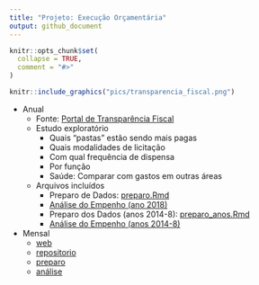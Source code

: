 ```yaml
---
title: "Projeto: Execução Orçamentária"
output: github_document
---
```


```r
knitr::opts_chunk$set(
  collapse = TRUE,
  comment = "#>"
)
```

```r
knitr::include_graphics("pics/transparencia_fiscal.png")
```

* Anual
    + Fonte: [Portal de Transparência Fiscal](http://www.transparencia.rj.gov.br/transparencia/faces/OrcamentoTematico/despesa)
    + Estudo exploratório
        + Quais "pastas" estão sendo mais pagas
        + Quais modalidades de licitação
        + Com qual frequência de dispensa
        + Por função
        + Saúde: Comparar com gastos em outras áreas
    + Arquivos incluídos
        + Preparo de Dados: [preparo.Rmd](preparo.md)
        + [Análise do Empenho (ano 2018)](https://dan-reznik.github.io/MP-Execucao-Orcamentaria/empenho.html)
        + Preparo dos Dados (anos 2014-8): [preparo_anos.Rmd](preparo_anos.md)
        + [Análise do Empenho (anos 2014-8)](https://dan-reznik.github.io/MP-Execucao-Orcamentaria/empenho_anos.html)

* Mensal
    + [web](https://dan-reznik.github.io/MP-Execucao-Orcamentaria-Mensal/)
    + [repositorio](https://github.com/dan-reznik/MP-Execucao-Orcamentaria-Mensal)
    + [preparo](https://dan-reznik.github.io/MP-Execucao-Orcamentaria-Mensal/preparo_mensal.html)
    + [análise](https://dan-reznik.github.io/MP-Execucao-Orcamentaria-Mensal/analise_mensal.html)